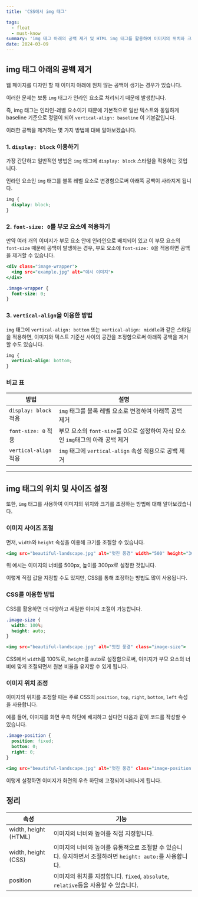 ```yaml
---
title: 'CSS에서 img 태그'

tags:
  - float
  - must-know
summary: 'img 태그 아래의 공백 제거 및 HTML img 태그를 활용하여 이미지의 위치와 크기를 조절하는 방법'
date: 2024-03-09
---
```


## img 태그 아래의 공백 제거

웹 페이지를 디자인 할 때 이미지 아래에 원치 않는 공백이 생기는 경우가 있습니다.

이러한 문제는 보통 `img` 태그가 인라인 요소로 처리되기 때문에 발생합니다.

즉, img 태그는 인라인-레벨 요소이기 때문에 기본적으로 일반 텍스트와 동일하게 baseline 기준으로 정렬이 되어 `vertical-align: baseline` 이 기본값입니다.

이러한 공백을 제거하는 몇 가지 방법에 대해 알아보겠습니다.

### 1. `display: block` 이용하기

가장 간단하고 일반적인 방법은 `img` 태그에 `display: block` 스타일을 적용하는 것입니다.

인라인 요소인 `img` 태그를 블록 레벨 요소로 변경함으로써 아래쪽 공백이 사라지게 됩니다.

```css:styles.css
img {
  display: block;
}
```

### 2. `font-size: 0`를 부모 요소에 적용하기

만약 여러 개의 이미지가 부모 요소 안에 인라인으로 배치되어 있고 이 부모 요소의 `font-size` 때문에 공백이 발생하는 경우, 부모 요소에 `font-size: 0`을 적용하면 공백을 제거할 수 있습니다.

```html:index.html
<div class="image-wrapper">
  <img src="example.jpg" alt="예시 이미지">
</div>
```

```css:styles.css
.image-wrapper {
  font-size: 0;
}
```

### 3. `vertical-align`을 이용한 방법

`img` 태그에 `vertical-align: bottom` 또는 `vertical-align: middle`과 같은 스타일을 적용하면, 이미지와 텍스트 기준선 사이의 공간을 조정함으로써 아래쪽 공백을 제거할 수도 있습니다.

```css:styles.css
img {
  vertical-align: bottom;
}
```

### 비교 표

| 방법                  | 설명                                                                            |
| --------------------- | ------------------------------------------------------------------------------- |
| `display: block` 적용 | `img` 태그를 블록 레벨 요소로 변경하여 아래쪽 공백 제거                         |
| `font-size: 0` 적용   | 부모 요소의 `font-size`를 0으로 설정하여 자식 요소인 `img`태그의 아래 공백 제거 |
| `vertical-align` 적용 | `img` 태그에 `vertical-align` 속성 적용으로 공백 제거                           |

---

## img 태그의 위치 및 사이즈 설정

또한, `img` 태그를 사용하여 이미지의 위치와 크기를 조정하는 방법에 대해 알아보겠습니다.

### 이미지 사이즈 조절

먼저, `width`와 `height` 속성을 이용해 크기를 조절할 수 있습니다.

```html:index.html
<img src="beautiful-landscape.jpg" alt="멋진 풍경" width="500" height="300">
```

위 예시는 이미지의 너비를 500px, 높이를 300px로 설정한 것입니다. 

이렇게 직접 값을 지정할 수도 있지만, CSS를 통해 조정하는 방법도 많이 사용됩니다.

### CSS를 이용한 방법

CSS를 활용하면 더 다양하고 세밀한 이미지 조절이 가능합니다.

```css:styles.css
.image-size {
  width: 100%;
  height: auto;
}
```

```html:index.html
<img src="beautiful-landscape.jpg" alt="멋진 풍경" class="image-size">
```

CSS에서 `width`를 100%로, `height`를 auto로 설정함으로써, 이미지가 부모 요소의 너비에 맞게 조절되면서 원본 비율을 유지할 수 있게 됩니다.

### 이미지 위치 조정

이미지의 위치를 조정할 때는 주로 CSS의 `position`, `top`, `right`, `bottom`, `left` 속성을 사용합니다. 

예를 들어, 이미지를 화면 우측 하단에 배치하고 싶다면 다음과 같이 코드를 작성할 수 있습니다.

```css:styles.css
.image-position {
  position: fixed;
  bottom: 0;
  right: 0;
}
```

```html:index.html
<img src="beautiful-landscape.jpg" alt="멋진 풍경" class="image-position">
```

이렇게 설정하면 이미지가 화면의 우측 하단에 고정되어 나타나게 됩니다. 

## 정리

| 속성        | 기능                                     |
| ----------- | ---------------------------------------- |
| width, height (HTML) | 이미지의 너비와 높이를 직접 지정합니다.       |
| width, height (CSS)  | 이미지의 너비와 높이를 유동적으로 조절할 수 있습니다. 유지하면서 조절하려면 `height: auto;`를 사용합니다. |
| position    | 이미지의 위치를 지정합니다. `fixed`, `absolute`, `relative`등을 사용할 수 있습니다. |

